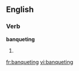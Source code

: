 ==English==

===Verb===
'''banqueting'''

# {{present participle of|banquet}}

[[fr:banqueting]]
[[vi:banqueting]]